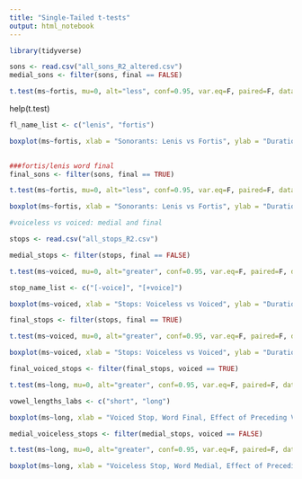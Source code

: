 ---
title: "Single-Tailed t-tests"
output: html_notebook
---
```{r}
library(tidyverse)
```

```{r}

sons <- read.csv("all_sons_R2_altered.csv")
medial_sons <- filter(sons, final == FALSE)
```


```{r}
t.test(ms~fortis, mu=0, alt="less", conf=0.95, var.eq=F, paired=F, data = medial_sons)
```
help(t.test)
```{r}
fl_name_list <- c("lenis", "fortis")

boxplot(ms~fortis, xlab = "Sonorants: Lenis vs Fortis", ylab = "Duration(ms)", names = fl_name_list, col = "blue", data = medial_sons)
  

```
```{r}
###fortis/lenis word final
final_sons <- filter(sons, final == TRUE)

t.test(ms~fortis, mu=0, alt="less", conf=0.95, var.eq=F, paired=F, data = final_sons)
```
```{r}
boxplot(ms~fortis, xlab = "Sonorants: Lenis vs Fortis", ylab = "Duration(ms)", names = fl_name_list, col = "blue", data = final_sons)
```
```{r}
#voiceless vs voiced: medial and final

stops <- read.csv("all_stops_R2.csv") 

medial_stops <- filter(stops, final == FALSE)

t.test(ms~voiced, mu=0, alt="greater", conf=0.95, var.eq=F, paired=F, data = medial_stops)
```
```{r}

stop_name_list <- c("[-voice]", "[+voice]")

boxplot(ms~voiced, xlab = "Stops: Voiceless vs Voiced", ylab = "Duration(ms)", names = stop_name_list, col = "blue", data = medial_stops)
```
```{r}
final_stops <- filter(stops, final == TRUE)

t.test(ms~voiced, mu=0, alt="greater", conf=0.95, var.eq=F, paired=F, data = final_stops)
```
```{r}
boxplot(ms~voiced, xlab = "Stops: Voiceless vs Voiced", ylab = "Duration(ms)", names = stop_name_list, col = "blue", data = final_stops)
```
```{r}
final_voiced_stops <- filter(final_stops, voiced == TRUE)

t.test(ms~long, mu=0, alt="greater", conf=0.95, var.eq=F, paired=F, data = final_voiced_stops)

```
```{r}
vowel_lengths_labs <- c("short", "long")

boxplot(ms~long, xlab = "Voiced Stop, Word Final, Effect of Preceding Vowel, short vs long", ylab = "Duration(ms)", names = vowel_lengths_labs, col = "blue", data = final_voiced_stops)
```
```{r}
medial_voiceless_stops <- filter(medial_stops, voiced == FALSE)

t.test(ms~long, mu=0, alt="greater", conf=0.95, var.eq=F, paired=F, data = medial_voiceless_stops)
```
```{r}
boxplot(ms~long, xlab = "Voiceless Stop, Word Medial, Effect of Preceding Vowel, short vs long", ylab = "Duration(ms)", names = vowel_lengths_labs, col = "blue", data = medial_voiceless_stops)
```



















